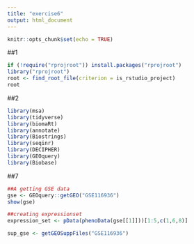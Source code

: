 ```yaml
---
title: "exercise6"
output: html_document
---
```


```r
knitr::opts_chunk$set(echo = TRUE)
```

##1
```r
if (!require("rprojroot")) install.packages("rprojroot")
library("rprojroot")
root <- find_root_file(criterion = is_rstudio_project)
root

```

##2
```r
library(msa)
library(tidyverse)
library(biomaRt)
library(annotate)
library(Biostrings)
library(seqinr)
library(DECIPHER)
library(GEOquery)
library(Biobase)
``` 

##7
```r
##A getting GSE data
gse <- GEOquery::getGEO("GSE116936")
show(gse)

##creating expressionset
expression_set <- pData(phenoData(gse[[1]]))[1:5,c(1,6,8)]

sup_gse <- getGEOSuppFiles("GSE116936")
```